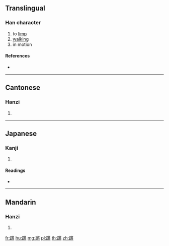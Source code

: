 {{character info/new}}
==Translingual==

===Han character===
{{Han char|rn=157|rad=足|as=11|sn=18|four=62143|canj=RMVMI}}

# to [[limp]]
# [[walking]]
# in motion

====References====
* {{Han ref|kx=1232.320|dkj=37817|dj=1704.320|hdz=63736.140|uh=8E61|ud=36449|bh=F142|bd=61762}}

----

==Cantonese==

===Hanzi===
{{yue-hanzi|jyut=|y=cheung1}}

# {{defn|lang=yue|sort=足11}}

----

==Japanese==

===Kanji===
{{ja-kanji|grade=|rs=足11}}

# {{defn|lang=ja|sort=足11}}

====Readings====
* {{ja-readings|on=[[よう]] (yō), [[そう]] (sō)|kun=|nanori=}}

----

==Mandarin==

===Hanzi===
{{cmn-hanzi|pin=[[qiāng]] ([[qiang1]])|wg=ch'iang<sup>1</sup>}}

# {{defn|lang=cmn|sort=足11}}

[[fr:蹡]]
[[hu:蹡]]
[[mg:蹡]]
[[pl:蹡]]
[[th:蹡]]
[[zh:蹡]]